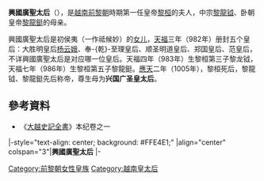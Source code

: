 {{東亞女性歷史人物
|名稱 =興國廣聖太后
|身份 =
|國家 =越南前黎朝
|屆數 =
|最高職務 =
|前任 = 
|繼任 = 
|畫像=
|說明=
|姓=
|名=
|姓名=
|字=
|官職 =
|封爵 =
|职业 =
|位號=
|位階
|御稱號 =<!--日本皇族之稱號-->
|宮號1 =<!--日本皇族之宮號-->
|宮號2 =<!--朝鮮王族之宮號-->
|封地 =
|神號 =
|尊號 =
|族裔 = 
|旗籍 =<!--清朝旗人專用-->
|氏族 =
|府邸 =
|世系 = 
|初名 =
|乳名 =<!--日本、朝鮮、琉球以外人物用-->
|幼名 =<!--日本人用-->
|兒名 =<!--朝鮮人用-->
|童名 =<!--琉球人用-->
|小字=
|號=
|法號=
|院號=
|其他名號=
|出生年=
|出生地=
|婚年=
|逝世年=
|逝世地=
|諡號=
|墳墓=
|父親=初侯夷（一作祗候妙）
|嫡母=
|母親=
|夫=[[黎桓|黎桓]]
|婚姻名份=
|夫之父=
|夫之母=
|夫之嫡母=
|兄弟=
|姊妹=
|嫡兄弟=
|嫡姊妹=
|庶兄弟=
|庶姊妹=
|同胞兄弟=
|同胞姊妹=
|異母兄弟=
|異母姊妹=
|異父兄弟=
|異父姊妹=
|繼兄弟=
|繼姊妹=
|子=[[前黎中宗|黎龍钺]]、[[黎龍鋌|黎龍鋌]]
|女=
|養子=
|養女=
|繼女=
|其他親屬 =
|經歷 = 
|著作 =
|注釋=
}}
'''興國廣聖太后'''（{{vie|v='''Hưng Quốc Quảng Thánh thái hậu'''|hn=興國廣聖太后}}），是[[越南|越南]][[前黎朝|前黎朝]]時期第一任皇帝[[黎桓|黎桓]]的夫人，中宗[[前黎中宗|黎龍钺]]、卧朝皇帝[[黎龍鋌|黎龍鋌]]的母亲。

興國廣聖太后是初侯夷（一作祗候妙）的[[女儿|女儿]]，[[天福_(前黎朝)|天福]]三年（982年）册封五个皇后：大胜明皇后[[杨云娥|杨云娥]]、奉-{乾}-至理皇后、顺圣明道皇后、郑国皇后、范皇后，不详興國廣聖太后是对应哪一位皇后。天福四年（983年）生黎桓第三子黎龙钺，天福七年（986年）生黎桓第五子黎龍鋌。[[應天_(前黎朝)|應天]]二年（1005年），黎桓死后，黎龍钺、黎龍鋌先后称帝，尊生母为'''兴国广圣皇太后'''。
==參考資料==
*《[[大越史記全書|大越史記全書]]》本纪卷之一

{{start box}}
|-style="text-align: center; background: #FFE4E1;"
|align="center" colspan="3"|'''興國廣聖太后'''
|-
{{s-before|[[鄧太后_(黎覔)|太后邓氏]]}} 
{{s-title|[[越南皇太后列表|越南前黎朝皇太后]]|1005年—？}} 
{{s-after|[[明德太后_(李顯慶王)|明德太后范氏]]|}} 
{{end box}}

{{丁朝、前黎朝及李朝皇后}}

[[Category:前黎朝女性皇族|Category:前黎朝女性皇族]]
[[Category:越南皇太后|Category:越南皇太后]]